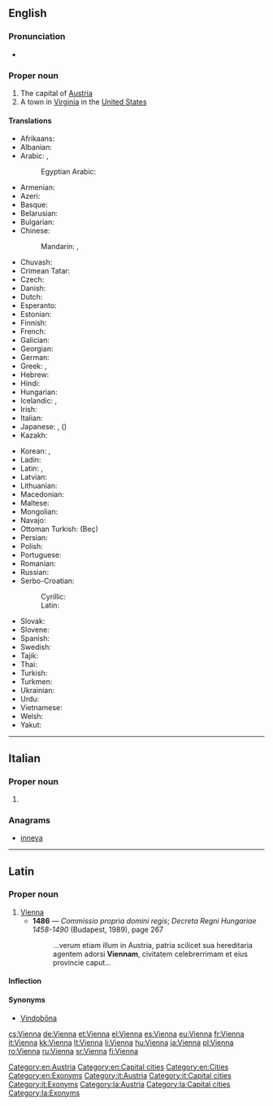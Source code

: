 ==English==
{{wikipedia}}

===Pronunciation===
* {{IPA|/viˈɛnə/}}

===Proper noun===
{{en-proper noun}}

# The capital of [[Austria]]
# A town in [[Virginia]] in the [[United States]]

====Translations====
{{trans-top|capital of Austria}}
* Afrikaans: {{t-|af|Wene}}
* Albanian: {{t+|sq|Vjena}}
* Arabic: {{t-|ar|فيينا|f|tr=fiyanna, viyénna}}, {{t-|ar|ڤيينا|f|tr=viyénna}}
*: Egyptian Arabic: {{tø|arz|ڤيينا|f|tr=viyénna|sc=Arab}}
* Armenian: {{t-|hy|Վիեննա|tr=Vienna}}
* Azeri: {{t-|az|Vyana}}
* Basque: {{t+|eu|Viena}}
* Belarusian: {{t-|be|Вена|f|tr=Véna}}
* Bulgarian: {{t-|bg|Виена|f|tr=Viéna}}
* Chinese:
*: Mandarin: {{t-|cmn|維也納|sc=Hani}}, {{t-|cmn|维也纳|tr=Wéiyěnà|sc=Hani}}
* Chuvash: {{tø|cv|Вена|tr=Vena|sc=Cyrl}}
* Crimean Tatar: {{tø|crh|Viyana}}
* Czech: {{t+|cs|Vídeň|f}}
* Danish: {{t+|da|Wien}}
* Dutch: {{t-|nl|Wenen}}
* Esperanto: {{t-|eo|Vieno}}
* Estonian: {{t+|et|Viin}}
* Finnish: {{t+|fi|Wien}}
* French: {{t+|fr|Vienne|f}}
* Galician: {{t|gl|Viena|f}}
* Georgian: {{t-|ka|ვენა|tr=vena|sc=Geor}}
* German: {{t+|de|Wien|n}}
* Greek: {{t+|el|Βιέννη|f|tr=Viénni}}, {{t+|el|Βιένη|f|tr=Viéni}}
* Hebrew: {{t-|he|וינה|f|tr=vīna}}
* Hindi: {{t-|hi|वियना|tr=viyanā}}
* Hungarian: {{t+|hu|Bécs}}
* Icelandic: {{t-|is|Vín|f}}, {{t-|is|Vínarborg|f}}
* Irish: {{t-|ga|Vín|m}}
* Italian: {{t+|it|Vienna|f}}
* Japanese: {{t-|ja|ウィーン|tr=Wīn}}, ({{t-|ja|維納}})
* Kazakh: {{t-|kk|Вена|tr=Vena|sc=Cyrl}}
{{trans-mid}}
* Korean: {{t-|ko|빈|tr=Bin}}, {{t-|ko|비엔나|tr=Bienna}}
* Ladin: {{tø|lld|Viena|f}}
* Latin: {{t-|la|Vienna|f}}, {{t+|la|Vindobona|f}}
* Latvian: {{t-|lv|Vīne}}
* Lithuanian: {{t+|lt|Viena}}
* Macedonian: {{t-|mk|Виена|f|tr=Viéna}}
* Maltese: {{t-|mt|Vjenna|f}}
* Mongolian: {{t-|mn|Вена|tr=Véna|sc=Cyrl}}
* Navajo: {{tø|nv|Biin}}
* Ottoman Turkish: {{ota-Arab|[[بچ]]}} (Beç)
* Persian: {{t+|fa|وین|tr=Viyen}}
* Polish: {{t+|pl|Wiedeń|m}}
* Portuguese: {{t-|pt|Viena|f}}
* Romanian: {{t+|ro|Viena|f}}
* Russian: {{t+|ru|Вена|f|tr=Véna}}
* Serbo-Croatian:
*: Cyrillic: {{t-|sh|Беч|m|alt=Бе̑ч|sc=Cyrl}}
*: Latin: {{t-|sh|Beč|m|alt=Bȇč}}
* Slovak: {{t-|sk|Viedeň|f}}
* Slovene: {{t+|sl|Dunaj|alt=Dúnaj|m}}
* Spanish: {{t+|es|Viena|f}}
* Swedish: {{t+|sv|Wien}}
* Tajik: {{t-|tg|Вена|tr=Vena|sc=Cyrl}}
* Thai: {{t-|th|เวียนนา|tr=wiannaa}}
* Turkish: {{t+|tr|Viyana}}
* Turkmen: {{t-|tk|Wena}}
* Ukrainian: {{t-|uk|Відень|f|tr=Víden'}}
* Urdu: {{t-|ur|ویانا|tr=viyanā}}
* Vietnamese: {{t+|vi|Viên}}
* Welsh: {{t-|cy|Fienna|m}}
* Yakut: {{tø|sah|Вена|tr=Vena|sc=Cyrl}}
{{trans-bottom}}

{{trans-top|in Virginia, USA}}
{{trans-mid}}
{{trans-bottom}}

[[Category:en:Austria]]
[[Category:en:Capital cities]]
[[Category:en:Cities]]
[[Category:en:Exonyms]]

----

==Italian==

===Proper noun===
{{it-proper noun|g=f}}

# {{l|en|Vienna}} {{gloss|capital of Austria}}

===Anagrams===
* [[inneva#Italian|inneva]]

[[Category:it:Austria]]
[[Category:it:Capital cities]]
[[Category:it:Exonyms]]

----

==Latin==

===Proper noun===
{{la-proper noun|Vienna|Viennae|Viennae|f|first}}

# [[#English|Vienna]]
#* '''1486''' — ''Commissio propria domini regis''; ''Decreta Regni Hungariae 1458-1490'' (Budapest, 1989), page 267
#*: ...verum etiam illum in Austria, patria scilicet sua hereditaria agentem adorsi '''Viennam''', civitatem celebrerrimam et eius provincie caput...

====Inflection====
{{la-decl-1st-loc|Vienn}}

====Synonyms====
* [[Vindobona|Vindobōna]]

[[Category:la:Austria]]
[[Category:la:Capital cities]]
[[Category:la:Exonyms]]

[[cs:Vienna]]
[[de:Vienna]]
[[et:Vienna]]
[[el:Vienna]]
[[es:Vienna]]
[[eu:Vienna]]
[[fr:Vienna]]
[[it:Vienna]]
[[kk:Vienna]]
[[lt:Vienna]]
[[li:Vienna]]
[[hu:Vienna]]
[[ja:Vienna]]
[[pl:Vienna]]
[[ro:Vienna]]
[[ru:Vienna]]
[[sr:Vienna]]
[[fi:Vienna]]